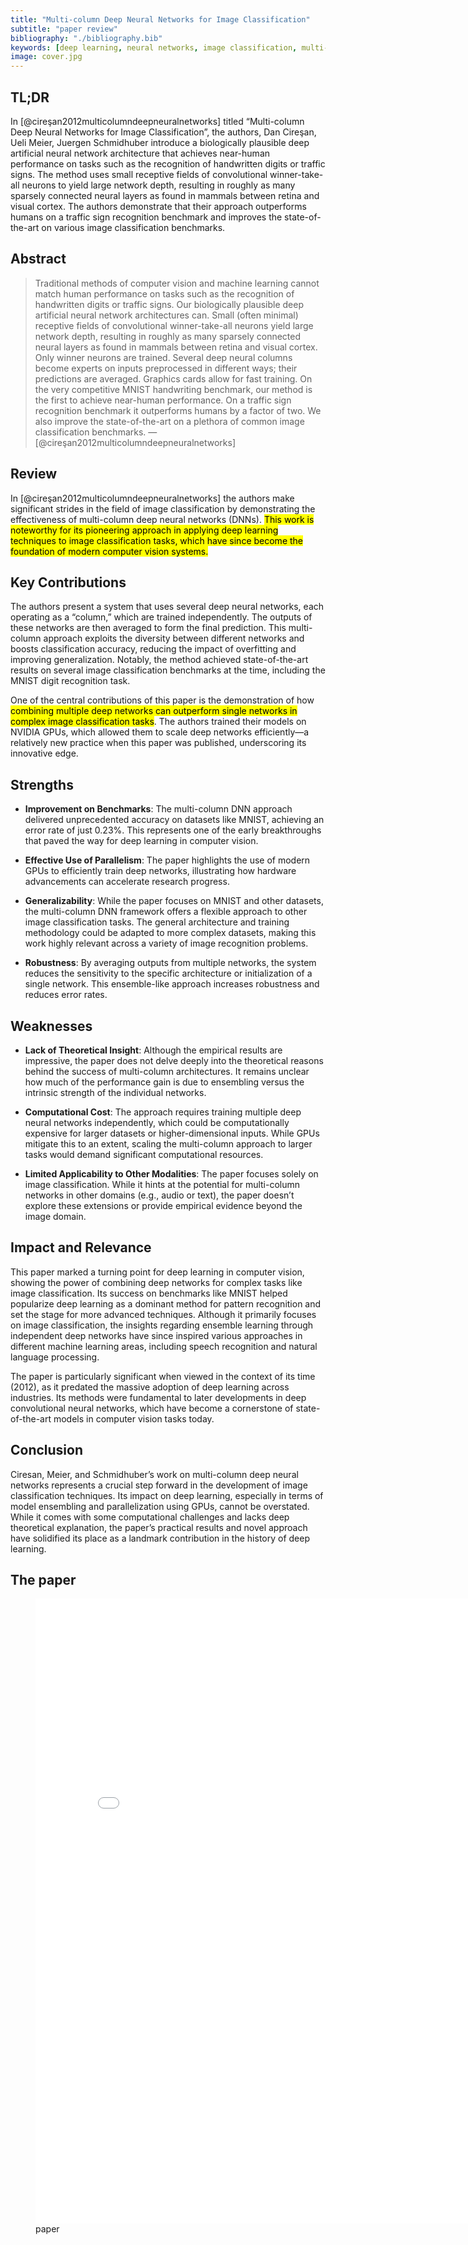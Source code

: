 ```yaml
---
title: "Multi-column Deep Neural Networks for Image Classification"
subtitle: "paper review"
bibliography: "./bibliography.bib"
keywords: [deep learning, neural networks, image classification, multi-column networks, computer vision]
image: cover.jpg
---
```


## TL;DR

In [@cireşan2012multicolumndeepneuralnetworks] titled "Multi-column Deep Neural Networks for Image Classification", the authors, Dan Cireşan, Ueli Meier, Juergen Schmidhuber introduce a biologically plausible deep artificial neural network architecture that achieves near-human performance on tasks such as the recognition of handwritten digits or traffic signs. The method uses small receptive fields of convolutional winner-take-all neurons to yield large network depth, resulting in roughly as many sparsely connected neural layers as found in mammals between retina and visual cortex. The authors demonstrate that their approach outperforms humans on a traffic sign recognition benchmark and improves the state-of-the-art on various image classification benchmarks.

## Abstract

> Traditional methods of computer vision and machine learning cannot match human performance on tasks such as the recognition of handwritten digits or traffic signs. Our biologically plausible deep artificial neural network architectures can. Small (often minimal) receptive fields of convolutional winner-take-all neurons yield large network depth, resulting in roughly as many sparsely connected neural layers as found in mammals between retina and visual cortex. Only winner neurons are trained. Several deep neural columns become experts on inputs preprocessed in different ways; their predictions are averaged. Graphics cards allow for fast training. On the very competitive MNIST handwriting benchmark, our method is the first to achieve near-human performance. On a traffic sign recognition benchmark it outperforms humans by a factor of two. We also improve the state-of-the-art on a plethora of common image classification benchmarks. — [@cireşan2012multicolumndeepneuralnetworks]

## Review

In [@cireşan2012multicolumndeepneuralnetworks] the authors make significant strides in the field of image classification by demonstrating the effectiveness of multi-column deep neural networks (DNNs). [This work is noteworthy for its pioneering approach in applying deep learning techniques to image classification tasks, which have since become the foundation of modern computer vision systems.]{.mark}

## Key Contributions

The authors present a system that uses several deep neural networks, each operating as a "column," which are trained independently. The outputs of these networks are then averaged to form the final prediction. This multi-column approach exploits the diversity between different networks and boosts classification accuracy, reducing the impact of overfitting and improving generalization. Notably, the method achieved state-of-the-art results on several image classification benchmarks at the time, including the MNIST digit recognition task.

One of the central contributions of this paper is the demonstration of how [combining multiple deep networks can outperform single networks in complex image classification tasks]{.mark}. The authors trained their models on NVIDIA GPUs, which allowed them to scale deep networks efficiently---a relatively new practice when this paper was published, underscoring its innovative edge.

## Strengths

-   **Improvement on Benchmarks**: The multi-column DNN approach delivered unprecedented accuracy on datasets like MNIST, achieving an error rate of just 0.23%. This represents one of the early breakthroughs that paved the way for deep learning in computer vision.

-   **Effective Use of Parallelism**: The paper highlights the use of modern GPUs to efficiently train deep networks, illustrating how hardware advancements can accelerate research progress.

-   **Generalizability**: While the paper focuses on MNIST and other datasets, the multi-column DNN framework offers a flexible approach to other image classification tasks. The general architecture and training methodology could be adapted to more complex datasets, making this work highly relevant across a variety of image recognition problems.

-   **Robustness**: By averaging outputs from multiple networks, the system reduces the sensitivity to the specific architecture or initialization of a single network. This ensemble-like approach increases robustness and reduces error rates.

## Weaknesses

-   **Lack of Theoretical Insight**: Although the empirical results are impressive, the paper does not delve deeply into the theoretical reasons behind the success of multi-column architectures. It remains unclear how much of the performance gain is due to ensembling versus the intrinsic strength of the individual networks.

-   **Computational Cost**: The approach requires training multiple deep neural networks independently, which could be computationally expensive for larger datasets or higher-dimensional inputs. While GPUs mitigate this to an extent, scaling the multi-column approach to larger tasks would demand significant computational resources.

-   **Limited Applicability to Other Modalities**: The paper focuses solely on image classification. While it hints at the potential for multi-column networks in other domains (e.g., audio or text), the paper doesn’t explore these extensions or provide empirical evidence beyond the image domain.

## Impact and Relevance

This paper marked a turning point for deep learning in computer vision, showing the power of combining deep networks for complex tasks like image classification. Its success on benchmarks like MNIST helped popularize deep learning as a dominant method for pattern recognition and set the stage for more advanced techniques. Although it primarily focuses on image classification, the insights regarding ensemble learning through independent deep networks have since inspired various approaches in different machine learning areas, including speech recognition and natural language processing.

The paper is particularly significant when viewed in the context of its time (2012), as it predated the massive adoption of deep learning across industries. Its methods were fundamental to later developments in deep convolutional neural networks, which have become a cornerstone of state-of-the-art models in computer vision tasks today.

## Conclusion

Ciresan, Meier, and Schmidhuber’s work on multi-column deep neural networks represents a crucial step forward in the development of image classification techniques. Its impact on deep learning, especially in terms of model ensembling and parallelization using GPUs, cannot be overstated. While it comes with some computational challenges and lacks deep theoretical explanation, the paper's practical results and novel approach have solidified its place as a landmark contribution in the history of deep learning.

## The paper

![paper](./paper.pdf){.col-page width="800px" height="1000px"}